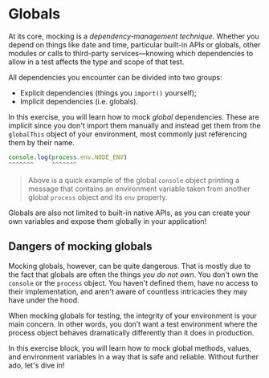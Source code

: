 # Globals

<EpicVideo url="https://www.epicweb.dev/workshops/mocking-techniques-in-vitest/globals/intro-to-globals" />

At its core, mocking is a _dependency-management technique_. Whether you depend on things like date and time, particular built-in APIs or globals, other modules or calls to third-party services—knowing which dependencies to allow in a test affects the type and scope of that test.

All dependencies you encounter can be divided into two groups:

- Explicit dependencies (things you `import()` yourself);
- Implicit dependencies (i.e. globals).

In this exercise, you will learn how to mock _global_ dependencies. These are implicit since you don't import them manually and instead get them from the `globalThis` object of your environment, most commonly just referencing them by their name.

```ts nocopy nonumber
console.log(process.env.NODE_ENV)
^^^^^^^     ^^^^^^^
```

> Above is a quick example of the global `console` object printing a message that contains an environment variable taken from another global `process` object and its `env` property.

Globals are also not limited to built-in native APIs, as you can create your own variables and expose them globally in your application!

## Dangers of mocking globals

Mocking globals, however, can be quite dangerous. That is mostly due to the fact that globals are often the things _you do not own_. You don't own the `console` or the `process` object. You haven't defined them, have no access to their implementation, and aren't aware of countless intricacies they may have under the hood.

When mocking globals for testing, the integrity of your environment is your main concern. In other words, you don’t want a test environment where the process object behaves dramatically differently than it does in production.

In this exercise block, you will learn how to mock global methods, values, and environment variables in a way that is safe and reliable. Without further ado, let's dive in!
